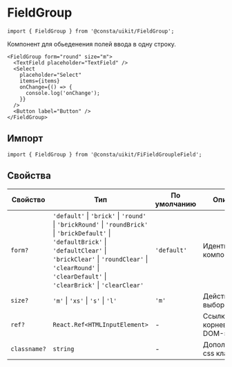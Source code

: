 
<!--info
description: Группа полей. Объединяет одно или несколько полей ввода и кнопки.
-->

# FieldGroup

```tsx
import { FieldGroup } from '@consta/uikit/FieldGroup';
```

Компонент для обьеденения полей ввода в одну строку.

```tsx
<FieldGroup form="round" size="m">
  <TextField placeholder="TextField" />
  <Select
    placeholder="Select"
    items={items}
    onChange={() => {
      console.log('onChange');
    }}
  />
  <Button label="Button" />
</FieldGroup>
```

<FieldGroupExample />

## Импорт

```tsx
import { FieldGroup } from '@consta/uikit/FiFieldGroupleField';
```

## Свойства

| Свойство     | Тип                                                                                                                                                                                                                                                                                                     | По умолчанию | Описание                       |
| ------------ | ------------------------------------------------------------------------------------------------------------------------------------------------------------------------------------------------------------------------------------------------------------------------------------------------------- | ------------ | ------------------------------ |
| `form?`      | `'default'` &#124; `'brick'` &#124; `'round'` &#124; `'brickRound'` &#124; `'roundBrick'` &#124; `'brickDefault'` &#124; `'defaultBrick'` &#124; `'defaultClear'` &#124; `'brickClear'` &#124; `'roundClear'` &#124; `'clearRound'` &#124; `'clearDefault'` &#124; `'clearBrick'` &#124; `'clearClear'` | `'default'`  | Идентификатор компонента       |
| `size?`      | `'m'` &#124; `'xs'` &#124; `'s'` &#124; `'l'`                                                                                                                                                                                                                                                           | `'m'`        | Действие при выборе файла      |
| `ref?`       | `React.Ref<HTMLInputElement>`                                                                                                                                                                                                                                                                           | -            | Ссылка на корневой DOM-элемент |
| `classname?` | `string`                                                                                                                                                                                                                                                                                                | -            | Дополнителный css класс        |
